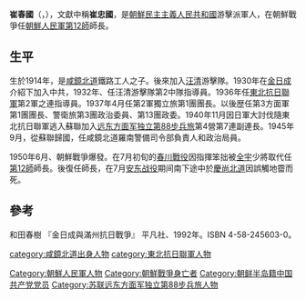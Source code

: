 '''崔春國'''（{{Lang-ko|최춘국}}，{{bd|1914年||1950年|7月30日|catIdx=Choi}}），文獻中稱'''崔忠國'''，是[[朝鮮民主主義人民共和國|朝鮮民主主義人民共和國]]游擊派軍人，在朝鮮戰爭任[[朝鮮人民軍第12師|朝鮮人民軍第12師]]師長。

==生平==
生於1914年，是[[咸鏡北道|咸鏡北道]]鐵路工人之子。後來加入[[汪清|汪清]]游擊隊。1930年在[[金日成|金日成]]介紹下加入中共，1932年、任汪清游擊隊第2中隊指導員。1936年任[[東北抗日聯軍|東北抗日聯軍]]第2軍之連指導員。1937年4月任第2軍獨立旅第1團團長。以後歴任第3方面軍第1團團長、警衛旅第3團政治委員、第13團政委。1940年11月因日軍大討伐隨東北抗日聯軍逃入蘇聯加入[[苏联远东方面军独立第88步兵旅|远东方面军独立第88步兵旅]]第4營第7連副連長。1945年9月，從蘇聯歸國，任咸鏡北道羅南警備司令部負責人和政治局員。

1950年6月、朝鮮戰爭爆發。在7月初旬的[[春川戰役|春川戰役]]因指揮笨拙被[[全宇|全宇]]少將取代任[[朝鲜人民军第12师|第12師]]師長。後復任師長，在7月[[安东战役|安东战役]]期间南下途中於[[慶尚北道|慶尚北道]]因誤觸地霤而死。

==參考==
和田春樹 『金日成與滿州抗日戰爭』 平凡社、1992年。ISBN 4-58-245603-0。

{{DEFAULTSORT:C}}
[[category:咸鏡北道出身人物|category:咸鏡北道出身人物]]
[[category:東北抗日聯軍人物|category:東北抗日聯軍人物]]
[[Category:朝鮮人民軍人物|Category:朝鮮人民軍人物]]
[[Category:朝鮮戰爭身亡者|Category:朝鮮戰爭身亡者]]
[[Category:朝鲜半岛籍中国共产党党员|Category:朝鲜半岛籍中国共产党党员]]
[[Category:苏联远东方面军独立第88步兵旅人物|Category:苏联远东方面军独立第88步兵旅人物]]